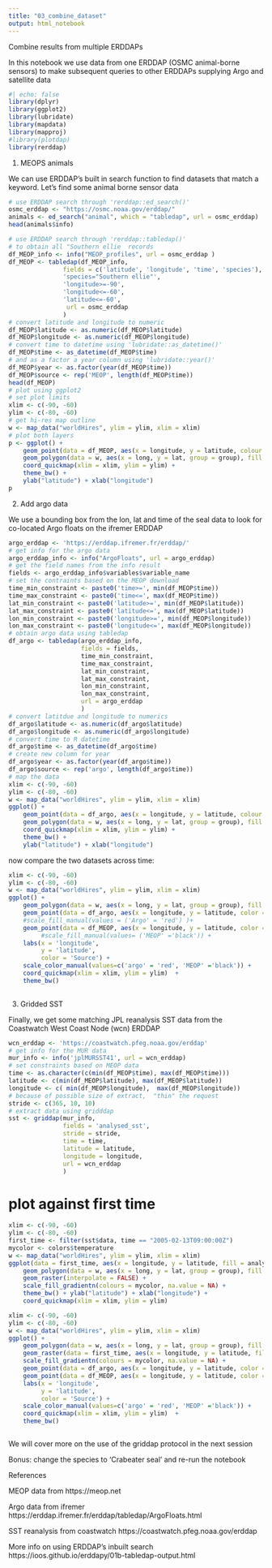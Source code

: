 ```yaml
---
title: "03_combine_dataset"
output: html_notebook
---
```



Combine results from multiple ERDDAPs

In this notebook we use data from one ERDDAP (OSMC animal-borne sensors) to make subsequent queries to other ERDDAPs supplying Argo and satellite data

```r
#| echo: false
library(dplyr)
library(ggplot2)
library(lubridate)
library(mapdata)
library(mapproj)
#library(plotdap)
library(rerddap)
```

1. MEOPS animals

We can use ERDDAP's built in search function to find datasets that match a keyword. Let's find some animal borne sensor data

```r
# use ERDDAP search through 'rerddap::ed_search()'
osmc_erddap <- "https://osmc.noaa.gov/erddap/"
animals <- ed_search("animal", which = "tabledap", url = osmc_erddap)
head(animals$info)
```

```r
# use ERDDAP search through 'rerddap::tabledap()' 
# to obtain all "Southern ellie  records
df_MEOP_info <- info("MEOP_profiles", url = osmc_erddap )
df_MEOP <- tabledap(df_MEOP_info, 
               fields = c('latitude', 'longitude', 'time', 'species'),
               'species="Southern ellie"',
               'longitude>=-90',
               'longitude<=-60',
               'latitude<=-60',
                url = osmc_erddap
               )
# convert latitude and longitude to numeric
df_MEOP$latitude <- as.numeric(df_MEOP$latitude)
df_MEOP$longitude <- as.numeric(df_MEOP$longitude)
# convert time to datetime using 'lubridate::as_datetime()'
df_MEOP$time <- as_datetime(df_MEOP$time)
# and as a factor a year column using 'lubridate::year()'
df_MEOP$year <- as.factor(year(df_MEOP$time))
df_MEOP$source <- rep('MEOP', length(df_MEOP$time))
head(df_MEOP)
# plot using ggplot2
# set plot limits
xlim <- c(-90, -60)
ylim <- c(-80, -60)
# get hi-res map outline
w <- map_data("worldHires", ylim = ylim, xlim = xlim)
# plot both layers
p <- ggplot() +
    geom_point(data = df_MEOP, aes(x = longitude, y = latitude, colour = year), size = 0.1) +
    geom_polygon(data = w, aes(x = long, y = lat, group = group), fill = "grey80") +
    coord_quickmap(xlim = xlim, ylim = ylim) +
    theme_bw() + 
    ylab("latitude") + xlab("longitude")
p  

```    

2. Add argo data

We use a bounding box from the lon, lat and time of the seal data to look for co-located Argo floats on the ifremer ERDDAP

```r
argo_erddap <- 'https://erddap.ifremer.fr/erddap/'
# get info for the argo data
argo_erddap_info <- info("ArgoFloats", url = argo_erddap)
# get the field names from the info result
fields <- argo_erddap_info$variables$variable_name
# set the contraints based on the MEOP download
time_min_constraint <- paste0('time>=', min(df_MEOP$time))
time_max_constraint <- paste0('time<=', max(df_MEOP$time))
lat_min_constraint <- paste0('latitude>=', min(df_MEOP$latitude))
lat_max_constraint <- paste0('latitude<=', max(df_MEOP$latitude))
lon_min_constraint <- paste0('longitude>=', min(df_MEOP$longitude))
lon_max_constraint <- paste0('longitude<=', max(df_MEOP$longitude))
# obtain argo data using tabledap
df_argo <- tabledap(argo_erddap_info,
                    fields = fields,
                    time_min_constraint,
                    time_max_constraint,
                    lat_min_constraint,
                    lat_max_constraint,
                    lon_min_constraint,
                    lon_max_constraint,
                    url = argo_erddap 
                    )
# convert latitdue and longitude to numerics
df_argo$latitude <- as.numeric(df_argo$latitude)
df_argo$longitude <- as.numeric(df_argo$longitude)
# convert time to R datetime
df_argo$time <- as_datetime(df_argo$time)
# create new column for year
df_argo$year <- as.factor(year(df_argo$time))
df_argo$source <- rep('argo', length(df_argo$time))
# map the data
xlim <- c(-90, -60)
ylim <- c(-80, -60)
w <- map_data("worldHires", ylim = ylim, xlim = xlim)
ggplot() +
    geom_point(data = df_argo, aes(x = longitude, y = latitude, colour = year), size = 0.1) +
    geom_polygon(data = w, aes(x = long, y = lat, group = group), fill = "grey80") +
    coord_quickmap(xlim = xlim, ylim = ylim) +
    theme_bw() + 
    ylab("latitude") + xlab("longitude")

```

now compare the two datasets across time:

```r

xlim <- c(-90, -60)
ylim <- c(-80, -60)
w <- map_data("worldHires", ylim = ylim, xlim = xlim)
ggplot() +
    geom_polygon(data = w, aes(x = long, y = lat, group = group), fill = "grey80") +
    geom_point(data = df_argo, aes(x = longitude, y = latitude, color = source,), size  = 0.05, show.legend = TRUE) +
    #scale_fill_manual(values = ('Argo' = 'red') )+
    geom_point(data = df_MEOP, aes(x = longitude, y = latitude, color = source), size = 0.05, show.legend = TRUE) + 
         #scale_fill_manual(values= ('MEOP' ='black')) +   
    labs(x = 'longitude',
         y = 'latitude',
         color = 'Source') +
    scale_color_manual(values=c('argo' = 'red', 'MEOP' ='black')) +
    coord_quickmap(xlim = xlim, ylim = ylim)  +
    theme_bw() 
             

```  

3. Gridded SST

Finally, we get some matching JPL reanalysis SST data from the Coastwatch West Coast Node (wcn) ERDDAP

```r
wcn_erddap <- 'https://coastwatch.pfeg.noaa.gov/erddap'
# get info for the MUR data
mur_info <- info('jplMURSST41', url = wcn_erddap)
# set constraints based on MEOP data
time <- as.character(c(min(df_MEOP$time), max(df_MEOP$time)))
latitude <- c(min(df_MEOP$latitude), max(df_MEOP$latitude))
longitude <- c( min(df_MEOP$longitude),  max(df_MEOP$longitude))
# because of possible size of extract,  "thin" the request
stride <- c(365, 10, 10)
# extract data using gridddap
sst <- griddap(mur_info,
               fields = 'analysed_sst',
               stride = stride,
               time = time,
               latitude = latitude,
               longitude = longitude,
               url = wcn_erddap
               )

```

# plot against first time

```r
xlim <- c(-90, -60)
ylim <- c(-80, -60)
first_time <- filter(sst$data, time == "2005-02-13T09:00:00Z")
mycolor <- colors$temperature
w <- map_data("worldHires", ylim = ylim, xlim = xlim)
ggplot(data = first_time, aes(x = longitude, y = latitude, fill = analysed_sst)) +
    geom_polygon(data = w, aes(x = long, y = lat, group = group), fill = "grey80") +
    geom_raster(interpolate = FALSE) +
    scale_fill_gradientn(colours = mycolor, na.value = NA) +
    theme_bw() + ylab("latitude") + xlab("longitude") +
    coord_quickmap(xlim = xlim, ylim = ylim) 


```


```r
xlim <- c(-90, -60)
ylim <- c(-80, -60)
w <- map_data("worldHires", ylim = ylim, xlim = xlim)
ggplot() +
    geom_polygon(data = w, aes(x = long, y = lat, group = group), fill = "grey80") +
    geom_raster(data = first_time, aes(x = longitude, y = latitude, fill = analysed_sst), interpolate = FALSE) +
    scale_fill_gradientn(colours = mycolor, na.value = NA) +
    geom_point(data = df_argo, aes(x = longitude, y = latitude, color = source,), size  = 0.05, show.legend = TRUE) +
    geom_point(data = df_MEOP, aes(x = longitude, y = latitude, color = source), size = 0.05, show.legend = TRUE) + 
    labs(x = 'longitude',
         y = 'latitude',
         color = 'Source') +
    scale_color_manual(values=c('argo' = 'red', 'MEOP' ='black')) +
    coord_quickmap(xlim = xlim, ylim = ylim)  +
    theme_bw() 



```




We will cover more on the use of the griddap protocol in the next session

Bonus: change the species to 'Crabeater seal' and re-run the notebook

References

MEOP data from https://meop.net

Argo data from ifremer https://erddap.ifremer.fr/erddap/tabledap/ArgoFloats.html

SST reanalysis from coastwatch https://coastwatch.pfeg.noaa.gov/erddap

More info on using ERDDAP's inbuilt search https://ioos.github.io/erddapy/01b-tabledap-output.html
